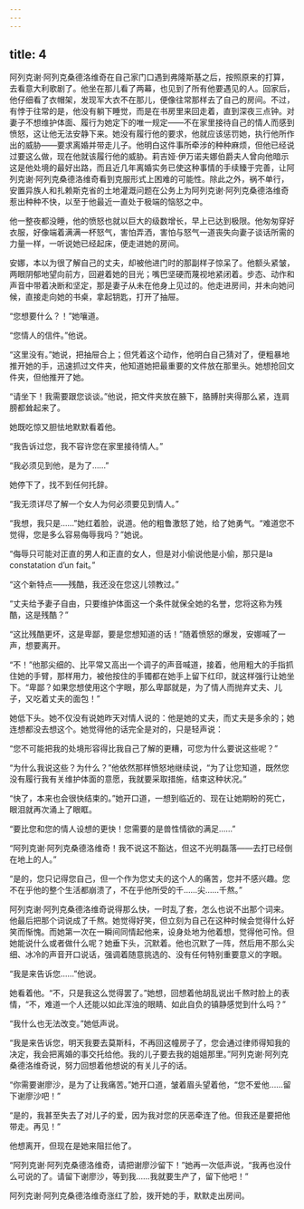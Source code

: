 ```yaml
---
---
---
```

title: 4
---




阿列克谢·阿列克桑德洛维奇在自己家门口遇到弗隆斯基之后，按照原来的打算，去看意大利歌剧了。他坐在那儿看了两幕，也见到了所有他要遇见的人。回家后，他仔细看了衣帽架，发现军大衣不在那儿，便像往常那样去了自己的房间。不过，有悖于往常的是，他没有躺下睡觉，而是在书房里来回走着，直到深夜三点钟。对妻子不想维护体面、履行为她定下的唯一规定——不在家里接待自己的情人而感到愤怒，这让他无法安静下来。她没有履行他的要求，他就应该惩罚她，执行他所作出的威胁——要求离婚并带走儿子。他明白这件事所牵涉的种种麻烦，但他已经说过要这么做，现在他就该履行他的威胁。莉吉娅·伊万诺夫娜伯爵夫人曾向他暗示这是他处境的最好出路，而且近几年离婚实务已使这种事情的手续臻于完善，让阿列克谢·阿列克桑德洛维奇看到克服形式上困难的可能性。除此之外，祸不单行，安置异族人和扎赖斯克省的土地灌溉问题在公务上为阿列克谢·阿列克桑德洛维奇惹出种种不快，以至于他最近一直处于极端的恼怒之中。

他一整夜都没睡，他的愤怒也就以巨大的级数增长，早上已达到极限。他匆匆穿好衣服，好像端着满满一杯怒气，害怕弄洒，害怕与怒气一道丧失向妻子谈话所需的力量一样，一听说她已经起床，便走进她的房间。

安娜，本以为很了解自己的丈夫，却被他进门时的那副样子惊呆了。他额头紧皱，两眼阴郁地望向前方，回避着她的目光；嘴巴坚硬而蔑视地紧闭着。步态、动作和声音中带着决断和坚定，那是妻子从未在他身上见过的。他走进房间，并未向她问候，直接走向她的书桌，拿起钥匙，打开了抽屉。

“您想要什么？！”她嚷道。

“您情人的信件。”他说。

“这里没有。”她说，把抽屉合上；但凭着这个动作，他明白自己猜对了，便粗暴地推开她的手，迅速抓过文件夹，他知道她把最重要的文件放在那里头。她想抢回文件夹，但他推开了她。

“请坐下！我需要跟您谈谈。”他说，把文件夹放在腋下，胳膊肘夹得那么紧，连肩膀都耸起来了。

她既吃惊又胆怯地默默看着他。

“我告诉过您，我不容许您在家里接待情人。”

“我必须见到他，是为了……”

她停下了，找不到任何托辞。

“我无须详尽了解一个女人为何必须要见到情人。”

“我想，我只是……”她红着脸，说道。他的粗鲁激怒了她，给了她勇气。“难道您不觉得，您是多么容易侮辱我吗？”她说。

“侮辱只可能对正直的男人和正直的女人，但是对小偷说他是小偷，那只是la constatation d’un fait。”

“这个新特点——残酷，我还没在您这儿领教过。”

“丈夫给予妻子自由，只要维护体面这一个条件就保全她的名誉，您将这称为残酷，这是残酷？”

“这比残酷更坏，这是卑鄙，要是您想知道的话！”随着愤怒的爆发，安娜喊了一声，想要离开。

“不！”他那尖细的、比平常又高出一个调子的声音喊道，接着，他用粗大的手指抓住她的手臂，那样用力，被他按住的手镯都在她手上留下红印，就这样强行让她坐下。“卑鄙？如果您想使用这个字眼，那么卑鄙就是，为了情人而抛弃丈夫、儿子，又吃着丈夫的面包！”

她低下头。她不仅没有说她昨天对情人说的：他是她的丈夫，而丈夫是多余的；她连想都没去想这个。她觉得他的话完全是对的，只是轻声说：

“您不可能把我的处境形容得比我自己了解的更糟，可您为什么要说这些呢？”

“为什么我说这些？为什么？”他依然那样愤怒地继续说，“为了让您知道，既然您没有履行我有关维护体面的意愿，我就要采取措施，结束这种状况。”

“快了，本来也会很快结束的。”她开口道，一想到临近的、现在让她期盼的死亡，眼泪就再次涌上了眼眶。

“要比您和您的情人设想的更快！您需要的是兽性情欲的满足……”

“阿列克谢·阿列克桑德洛维奇！我不说这不豁达，但这不光明磊落——去打已经倒在地上的人。”

“是的，您只记得您自己，但一个作为您丈夫的这个人的痛苦，您并不感兴趣。您不在乎他的整个生活都崩溃了，不在乎他所受的千……尖……千熬。”

阿列克谢·阿列克桑德洛维奇说得那么快，一时乱了套，怎么也说不出那个词来。他最后把那个词说成了千熬。她觉得好笑，但立刻为自己在这种时候会觉得什么好笑而惭愧。而她第一次在一瞬间同情起他来，设身处地为他着想，觉得他可怜。但她能说什么或者做什么呢？她垂下头，沉默着。他也沉默了一阵，然后用不那么尖细、冰冷的声音开口说话，强调着随意挑选的、没有任何特别重要意义的字眼。

“我是来告诉您……”他说。

她看着他。“不，只是我这么觉得罢了。”她想，回想着他胡乱说出千熬时脸上的表情，“不，难道一个人还能以如此浑浊的眼睛、如此自负的镇静感觉到什么吗？”

“我什么也无法改变。”她低声说。

“我是来告诉您，明天我要去莫斯科，不再回这幢房子了，您会通过律师得知我的决定，我会把离婚的事交托给他。我的儿子要去我的姐姐那里。”阿列克谢·阿列克桑德洛维奇说，努力回想着他想说的有关儿子的话。

“你需要谢廖沙，是为了让我痛苦。”她开口道，皱着眉头望着他，“您不爱他……留下谢廖沙吧！”

“是的，我甚至失去了对儿子的爱，因为我对您的厌恶牵连了他。但我还是要把他带走。再见！”

他想离开，但现在是她来阻拦他了。

“阿列克谢·阿列克桑德洛维奇，请把谢廖沙留下！”她再一次低声说，“我再也没什么可说的了。请留下谢廖沙，等到我……我就要生产了，留下他吧！”

阿列克谢·阿列克桑德洛维奇涨红了脸，拨开她的手，默默走出房间。